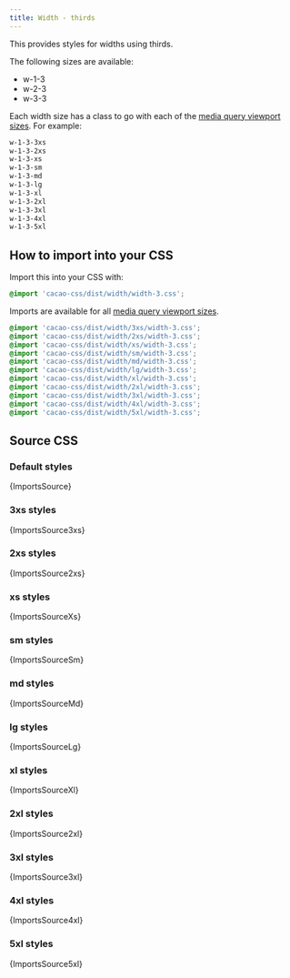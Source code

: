 ```yaml
---
title: Width - thirds
---
```


This provides styles for widths using thirds.

The following sizes are available:

- w-1-3
- w-2-3
- w-3-3

Each width size has a class to go with each of the [media query viewport sizes](/styles/media#viewport-media-queries). For example:

```css
w-1-3-3xs
w-1-3-2xs
w-1-3-xs
w-1-3-sm
w-1-3-md
w-1-3-lg
w-1-3-xl
w-1-3-2xl
w-1-3-3xl
w-1-3-4xl
w-1-3-5xl
```

## How to import into your CSS

Import this into your CSS with:

```css
@import 'cacao-css/dist/width/width-3.css';
```

Imports are available for all [media query viewport sizes](/styles/media#viewport-media-queries).

```css
@import 'cacao-css/dist/width/3xs/width-3.css';
@import 'cacao-css/dist/width/2xs/width-3.css';
@import 'cacao-css/dist/width/xs/width-3.css';
@import 'cacao-css/dist/width/sm/width-3.css';
@import 'cacao-css/dist/width/md/width-3.css';
@import 'cacao-css/dist/width/lg/width-3.css';
@import 'cacao-css/dist/width/xl/width-3.css';
@import 'cacao-css/dist/width/2xl/width-3.css';
@import 'cacao-css/dist/width/3xl/width-3.css';
@import 'cacao-css/dist/width/4xl/width-3.css';
@import 'cacao-css/dist/width/5xl/width-3.css';
```

## Source CSS

<!-- markdownlint-disable -->

### Default styles

<CodeBlock language="css" title="width/width-3.css">{ImportsSource}</CodeBlock>

### 3xs styles

<CodeBlock language="css" title="width/3xs/width-3.css">{ImportsSource3xs}</CodeBlock>

### 2xs styles

<CodeBlock language="css" title="width/2xs/width-3.css">{ImportsSource2xs}</CodeBlock>

### xs styles

<CodeBlock language="css" title="width/xs/width-3.css">{ImportsSourceXs}</CodeBlock>

### sm styles

<CodeBlock language="css" title="width/sm/width-3.css">{ImportsSourceSm}</CodeBlock>

### md styles

<CodeBlock language="css" title="width/md/width-3.css">{ImportsSourceMd}</CodeBlock>

### lg styles

<CodeBlock language="css" title="width/lg/width-3.css">{ImportsSourceLg}</CodeBlock>

### xl styles

<CodeBlock language="css" title="width/xl/width-3.css">{ImportsSourceXl}</CodeBlock>

### 2xl styles

<CodeBlock language="css" title="width/2xl/width-3.css">{ImportsSource2xl}</CodeBlock>

### 3xl styles

<CodeBlock language="css" title="width/3xl/width-3.css">{ImportsSource3xl}</CodeBlock>

### 4xl styles

<CodeBlock language="css" title="width/4xl/width-3.css">{ImportsSource4xl}</CodeBlock>

### 5xl styles

<CodeBlock language="css" title="width/5xl/width-3.css">{ImportsSource5xl}</CodeBlock>
